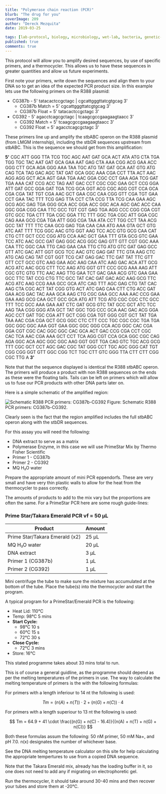 ```yaml
---
title: "Polymerase chain reaction (PCR)"
blurb: "The drug for you"
coverImage: 209
author: "Dereck Mezquita"
date: 2019-03-25

tags: [lab-protocol, biology, microbiology, wet-lab, bacteria, genetic-engineering]
published: true
comments: true
---
```


This protocol will allow you to amplify desired sequences, by use of specific primers, and a thermocycler. This allows us to have these sequences in greater quantities and allow us future experiments.

First note your primers, write down the sequences and align them to your DNA so to get an idea of the expected PCR product size. In this example lets use the following primers on the R388 plasmid:

- CG387b - 5' tatacactccgctagc | cgcattgggttatcgtgcag 3'
    - CG387b Match = 5' cgcattgggttatcgtgcag 3'
    - CG387b Float = 5' tatacactccgctagc 3'
- CG392 - 5' agacctcagcgctagc | tcaagcgccgaagaagtaacc 3'
    - CG392 Match = 5' tcaagcgccgaagaagtaacc 3'
    - CG392 Float = 5' agacctcagcgctagc 3'

These primers line up and amplify the stbABC operon on the R388 plasmid (from LMGM internship), including the stbDR sequences upstream from stbABC. This is the sequence we should get from this amplification:

**5'** CGC ATT GGG TTA TCG TGC AGC AAT GAT GCA ACT ATA ATG CTA TGA TGG TGC TAC AAT GAT GCA GAA AAT GAG CTA AAA CGG ACG GAA ACC GGG CTT GCA AGA GGG AAA TAA TGC ATG TAT GAT GCA AAT GTG ATG CAG TCA TAG GAC AGC TAT GAT GCA GGC AAA CGA CCT TTA ACT AAC AGG AGG GCT ACA AGT GAA TGA AAC GGA CGC CCT GAA AGA TCG GAT TGA AAA CAT CCG ACC TAG AAT GAC CCT CGC CGC GAA GCT CCG GGA ATT GAT GCC GGA GAT TGA TCG GCA GGT ACG CGC AGG CGT CCA GCA CGA CGA TAT TGT CGA AAC GCT GAA CGC CAA CGG GTT CGA TGT GAA CCT GAA TAC TTT TCG GAG TTA CCT CTA CCG TTA TCG CAA GAA AGC GCG AGC GAG TGA GGG GCA ACC GGA ACC GGC ACA AGC GAC ACC CAA GGC GGA CGG CAA TTC GCC TGT CGT GAG TGA AGG CCC CGG CGA CGT GTC GCC TGA CTT TGA CGC GGA TTC TTT GGC TGA CGC ATT GGA CGC CAG AAA GCG CGA TGA ATT GGG CGA TAA ATA CCT TGG CCT TAA ACG GCC TAT TTT TTC CAA GCG GAG TGA CAA CAA ATG AAA GTA GCT GTG ATC AAT TTT TCG GGC AAC GTG GGT AAG TCC ACC GTG GCG CAA CAT CTG CTT GCT CCC CGG ATG CCA AAC GCT GAA TTT GTA GCG GTC GAA TCC ATC AAC GCC GAT GAG GGC ACG GGC GAG GTT GTT CGT GGC AAA CAA TTC GGC CAA TTG CAG GAA CAA TTG CTG ATG GTC GAT GAG GCC GTT ATC GAC ATT GGT GCG TCC AAC GTC GAG GAT TTC GTA AAG CTC ATG CAG CAG TAT CGT GGT TCG CAT GAG GAC TTC GAT TAT TTC GTT GTT CCT GCC GTC AAG GAA AGC AAG CAA ATC AAG GAC ACA ATT GCG ACG ATC AAC GCG CTT TCC AAG ATG GGT GTT CCC GCG AAA AAG ATT CGC GTC GTG TTC AAC AAG TTG GAA TCT GAC GAA ACG GTC GAA GAA GCC TTC TAT CCG CTG TTC GCC TAT CAC GAT GAC AGC AAG GCG TTC ACG ATC AAG CCG AAA GCC GCA ATC CAG TTT AGC GAG CTG TAT CAC AAG CTA CGC ACT TAT CGG GTG ACT ATC GAG CAA CTT CTG ACC GAT GAA ACG GAC TAC AAA GCA AAG CTG CGC GAA GCC AAA AAC CCG GAA GAA AAG GCG CAA GCT GCC GCA ATG ATT TCG ATG CGC CGC CTC GCC TTT TCC GCC AAA GAA AAT CTC GAT GCG GTC TAT GCC GCT ATC TCC AAG TAA CGG GGG ATA GCT TAT GGC TGG CCC GCA AAC GAC ACG GGA AGC CCT GAT TGC CGA ATT GCT CGG CGA TGT GGG CGT GCT TAT TGA TAA AAC CGA CGA GCT GCG GGC CTC CTT CCC TGC CGC CGC TGA TGA GGC GGC GGC AAA GGT GAA GGC GGC GGG CCA ACG GGC CAC CGA GGA CGT CGC CAC GGC GGC CAC GCA ACT GAC CCG CGA CCT CGC CAC TCA AAC CGA AAA GCT CCT TCA AGG CGT CCA GCA GGC CGC CAG AGA GGC ACA AGC GGC GGC AAG GGT GGT TGA CAG GTC TGC ACG GCG TTT CGC GCT CCT AGC GAC CGC TAT GGG CCT TGC AGC GGG CAT TGT CGG CGG GGT GTT GGC CGG TCT TGC CTT GTC GGG TTA CTT CTT CGG CGC TTG A **3'**

Note that that the sequence displayed is identical the R388 stbABC operon. The primers will produce a product with non R388 sequences on the ends as these were the floating tails. Tails can be left on primers which will allow us to fuse our PCR products with other DNA parts later on.

Here is a simple schematic of the amplified region:

![Schematic R388 PCR primers: CG387b-CG392](/references/biology-wetlab_polymerase-chain-reaction-pcr/20181023_schematic_PCR_1_amplifiedRegion_CG387b-CG392.png)
Figure: Schematic R388 PCR primers: CG387b-CG392.

Clearly seen is the fact that the region amplified includes the full stbABC operon along with the stbDR sequences.

For this assay you will need the following:

- DNA extract to serve as a matrix
- Polymerase Enzyme, in this case we will use PrimeStar Mix by Thermo Fisher Scientific
- Primer 1 - CG387b
- Primer 2 - CG392
- MQ H₂O water

Prepare the appropriate amount of mini PCR eppendorfs. These are very small and have very thin plastic walls to allow for the heat from the thermocycler to pass correctly.

The amounts of products to add to the mix vary but the proportions are often the same. For a PrimeStar PCR here are some rough guide-lines:

### Prime Star/Takara Emerald PCR vf = 50 µL

| **Product**                       | **Amount** |
|----------------------------------|------------|
| Prime Star/Takara Emerald (x2)   | 25 µL      |
| MQ H₂O water                     | 20 µL      |
| DNA extract                      | 3 µL       |
| Primer 1 (CG387b)                | 1 µL       |
| Primer 2 (CG392)                 | 1 µL       |

Mini centrifuge the tube to make sure the mixture has accumulated at the bottom of the tube. Place the tube(s) into the thermocycler and start the program.

A typical program for a PrimeStar/Emerald PCR is the following:

- Heat Lid: 110°C
- Temp: 98°C  5 mins
- **Start Cycle:**
    - 98°C 10 s
    - 60°C 15 s
    - 72°C 30 s
- **Close Cycle:**
    - 72°C 3 mins
- Store: 16°C

This stated programme takes about 33 mins total to run.

This is of course a general guidline, as the programme should depend as per the melting temperatures of the primers in use. The way to calculate the melting temperature of primers is the with the following formulas:

For primers with a length inferiour to 14 nt the following is used:

$$
    Tm = (n(A) + n(T)) \cdot 2 + (n(G) + n(C)) \cdot 4
$$

For primers with a length superiour to 13 nt the following is used:

$$
    Tm = 64.9 + 41 \cdot \frac{(n(G) + n(C) - 16.4)}{(n(A) + n(T) + n(G) + n(C))}
$$

Both these formulas assum the following: 50 nM primer, 50 mM Na+, and pH 7.0. n(x) designates the number of whichever base.

<!-- TODO: add link to calculator -->
See the DNA melting temperature calculator on this site for help calculating the appropriate tempertures to use from a copied DNA sequence.

Note that the Takara Emerald mix, already has the loading buffer in it, so one does not need to add any if migrating on electrophoretic gel.

Run the thermocycler, it should take around 30-40 mins and then recover your tubes and store them at -20&deg;C.